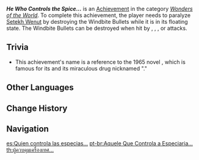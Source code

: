 {{Achievement Infobox
|id           = 82160
|order id     = 2160
|category     = Wonders of the World
|description  = Use the Windbite Bullets to perform [[Swirl]] reactions and bring the [[Setekh Wenut]] in its floating form down.
|requirements = Destroy 2 Windbite Bullets in succession.
|primogems    = 5
|hidden       = 1
|topic        = Setekh Wenut
|type         = Boss
}}
'''''He Who Controls the Spice...''''' is an [[Achievement]] in the category ''[[Wonders of the World]]''. To complete this achievement, the player needs to paralyze [[Setekh Wenut]] by destroying the Windbite Bullets while it is in its floating state. The Windbite Bullets can be destroyed when hit by '''{{Cryo}}''', '''{{Electro}}''', '''{{Hydro}}''', or '''{{Pyro}}''' attacks.
<!--
==Gameplay Notes==
* 
-->
==Trivia==
* This achievement's name is a reference to the 1965 novel ''{{w|Dune (Novel)|Dune}}'', which is famous for its {{w|Sandworm_(Dune)|sandworms}} and its miraculous drug nicknamed "{{w|Melange (fictional drug)|the spice}}."
<!--
==Gallery==
{{Preview
|size=300px
|file=
|caption=
}}

==Video Guides==
{{EVT
|video1   = 
|caption1 = 
}}
-->
==Other Languages==
{{Other Languages
|en      = He Who Controls the Spice...
|zhs     = 控制了香料的人…
|zhs_rm  = Kòngzhìle Xiāngliào de Rén...
|zht     = 控制了香料的人…
|zht_rm  = Kòngzhìle Xiāngliào de Rén...
|zh_tl   = 
|ja      = 香料をコントロールした人…
|ja_rm   = Kouryou wo Kontorooru Shita Hito...
|ja_tl   = The One Controlling the Spices...
|ko      = 향신료를 통제한 자…
|ko_tl   = The One Who Controlled the Spice...
|es      = Quien controla las especias...
|es_tl   = Who Controls the Spices...
|fr      = Celui qui contrôle l'épice...
|fr_tl   = The One Controlling the Spice...
|ru      = Повелитель благовоний...
|ru_tl   = Sovereign of Incense...
|th      = ผู้ควบคุมเครื่องเทศ...
|th_rm   = 
|th_tl   = 
|vi      = Người Điều Khiển Hương Liệu...
|vi_tl   = 
|de      = Wer die Gewürze kontrolliert&nbsp;...
|de_tl   = Whoever Controls the Spices ...
|id      = Dia yang Menguasai Rempah-Rempah&nbsp;....
|id_tl   = He Who Controls the Spice...
|pt      = Aquele Que Controla a Especiaria...
|pt_tl   = 
|tr      = Baharatları Kontrol Eden Adam...
|tr_tl   = The Man who Controls the Spices...
|it      = Colui che controlla le spezie...
|it_tl   = The One Who Controls the Spices...
}}

==Change History==
{{Change History|3.4}}
<!--
==References==
{{Reflist}}
-->
==Navigation==
{{Achievement Navbox}}

[[es:Quien controla las especias...]]
[[pt-br:Aquele Que Controla a Especiaria...]]
[[th:ผู้ควบคุมเครื่องเทศ...]]